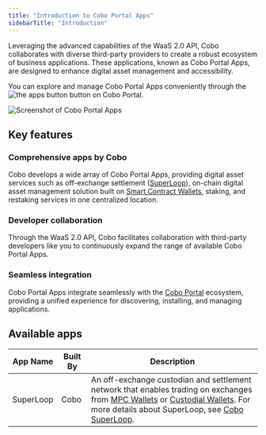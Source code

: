 ```yaml
---
title: "Introduction to Cobo Portal Apps"
sidebarTitle: "Introduction"
---
```

Leveraging the advanced capabilities of the WaaS 2.0 API, Cobo collaborates with diverse third-party providers to create a robust ecosystem of business applications. These applications, known as Cobo Portal Apps, are designed to enhance digital asset management and accessibility. 

You can explore and manage Cobo Portal Apps conveniently through the <img src="/en/images/portal-apps/icon-apps.svg" className="icon" alt="the apps button"></img> button on Cobo Portal.

<img src="/en/images/portal-apps/apps-overview.png" className="screenshot_full_screen" alt="Screenshot of Cobo Portal Apps" />

## Key features

### Comprehensive apps by Cobo
Cobo develops a wide array of Cobo Portal Apps, providing digital asset services such as off-exchange settlement (<a href="https://www.cobo.com/products/superloop">SuperLoop</a>), on-chain digital asset management solution built on [Smart Contract Wallets](/en/portal/smart-contract-wallets), staking, and restaking services in one centralized location.

### Developer collaboration
Through the WaaS 2.0 API, Cobo facilitates collaboration with third-party developers like you to continuously expand the range of available Cobo Portal Apps.

### Seamless integration
Cobo Portal Apps integrate seamlessly with the [Cobo Portal](/en/portal/introduction) ecosystem, providing a unified experience for discovering, installing, and managing applications.

## Available apps

| App Name | Built By | Description                                              |
| ------------ | ------------ | ------------------------------------------------------------ |
| SuperLoop    | Cobo         | An off-exchange custodian and settlement network that enables trading on exchanges from [MPC Wallets](/en/portal/mpc-wallets) or [Custodial Wallets](/en/portal/custodial-wallets). For more details about SuperLoop, see [Cobo SuperLoop](https://www.cobo.com/products/superloop). |

